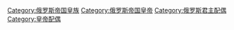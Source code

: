 [[Category:俄罗斯帝国皇族|Category:俄罗斯帝国皇族]]
[[Category:俄罗斯帝国皇帝|Category:俄罗斯帝国皇帝]]
[[Category:俄罗斯君主配偶|Category:俄罗斯君主配偶]]
[[Category:皇帝配偶|Category:皇帝配偶]]